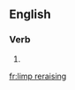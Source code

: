==English==

===Verb===
{{head|en}}

# {{present participle of|limp reraise|lang=en}}

[[fr:limp reraising]]